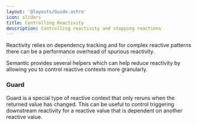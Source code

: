 ```yaml
---
layout: '@layouts/Guide.astro'
icon: sliders
title: Controlling Reactivity
description: Controlling reactivity and stopping reactions
---
```


Reactivity relies on dependency tracking and for complex reactive patterns there can be a performance overhead of spurious reactivity.

Semantic provides several helpers which can help reduce reactivity by allowing you to control reactive contexts more granularly.


### Guard

Guard is a special type of reactive context that only reruns when the returned value has changed. This can be useful to control triggering downstream reactivity for a reactive value that is dependent on another reactive value.




